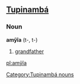 ==[[Tupinambá]]==

===Noun===
'''amỹîa''' (t-, t-)

# [[grandfather]]

[[Category:Tupinambá nouns]]

[[pl:amỹîa]]